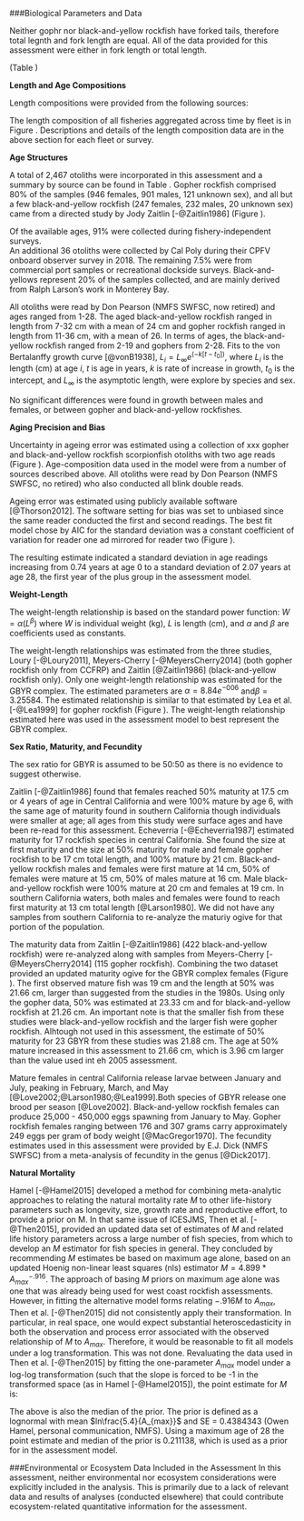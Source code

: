 

<!--************BIOLOGICAL DATA*********************************************-->
###Biological Parameters and Data

Neither gophr nor black-and-yellow rockfish have forked tails, therefore total 
legnth and fork length are equal.  All of the data provided for this assessment 
were either in fork length or total length.


(Table \ref{tab:length_samples_survey})

**Length and Age Compositions**

Length compositions were provided from the following sources:

\begin{itemize}[noitemsep,nolistsep,topsep=0pt]
  \item CALCOM (\emph{commercial retained dead fish}, 1987, 1992-2018)   
  \item WCGOP (\emph{commercial discarded fish}, 2004-2018)    
  \item Deb Wilson-Vandenber's onboard observer survey (\emph{recreational charter retained and discarded catch}, 1987-1998)
  \item California recreational sources combined (\emph{recreational charter retained catch})     
    \begin{itemize}[noitemsep,nolistsep]
      \item Miller and Gotshall dockside survey (1959-1966)    
      \item Ally  et al. onboard observer survey (1985-1987)
      \item Collins and Crooke onboard observer survey (1975-1978)     
      \item MRFSS dockside survey (1980-2003)     
      \item CRFS onboard and dockside survey (2004-2018)
    \end{itemize}
 \item PISCO dive survey (\emph{research}, 2001-2018)      
 \item CCFRP hook-and-line survey (\emph{research}, 2007-2018)        
\end{itemize}

The length composition of all fisheries aggregated across time by fleet is in Figure
\ref{fig:comp_lendat_aggregated_across_time}.  Descriptions and details of the length
composition data are in the above section for each fleet or survey.


\vspace{.5cm}
**Age Structures**

A total of 2,467 otoliths were incorporated in this assessment and a 
summary by source can be found in Table \ref{tab:Age_data}.  Gopher rockfish 
comprised 80% of the samples (946 females, 901 males, 121 unknown sex), 
and all but a few black-and-yellow rockfish (247 females, 232 males, 20 
unknown sex) came from a directed study by Jody Zaitlin [-@Zaitlin1986] 
(Figure \ref{fig:growth_samples}).

Of the available ages, 91% were collected during fishery-independent surveys.  
An additional 36 otoliths were collected by Cal Poly during their CPFV 
onboard observer survey in 2018. The remaining 7.5% were from commercial 
port samples or recreational dockside surveys. Black-and-yellows represent 
20% of the samples collected, and are mainly derived from 
Ralph Larson's work in Monterey Bay. 

All otoliths were read by Don Pearson (NMFS SWFSC, now retired) and ages ranged 
from 1-28. The aged black-and-yellow rockfish 
ranged in length from 7-32 cm with a mean of 24 cm and gopher rockfish ranged in length 
from 11-36 cm, with a mean of 26.  In terms of ages, the black-and-yellow rockfish ranged 
from 2-19 and gophers from 2-28.  Fits to the von Bertalanffy growth curve [@vonB1938], 
$L_i = L_{\infty}e^{(-k[t-t_0])}$, where $L_i$ is the length (cm) at age $i$, $t$ is age in 
years, $k$ is rate of increase in growth, $t_0$ is the intercept, and $L_{\infty}$ 
is the asymptotic length, were explore by species and sex. 

No significant differences were found in growth between males and females,
or between gopher and black-and-yellow rockfishes.  





\vspace{.5cm}
**Aging Precision and Bias**

Uncertainty in ageing error was estimated using a collection of xxx gopher and 
black-and-yellow rockfish scorpionfish otoliths with two age reads (Figure \ref{fig:GBY_age_error}). 
Age-composition data used in the model were from a number of sources described above.  All 
otoliths were read by Don Pearson (NMFS SWFSC, no retired) who also conducted all
blink double reads. 

Ageing error was estimated using publicly available software [@Thorson2012].
The software setting for bias was set to unbiased since the same reader conducted 
the first and second readings.  The best fit model chose by AIC for the standard deviation 
was a constant coefficient of variation for reader one ad mirrored for reader two 
 (Figure \ref{fig:GBY_age_error2}).  

The resulting estimate indicated a standard deviation in age readings 
increasing from 0.74 years at age 0 to a standard deviation of 2.07 years at age 28, 
the first year of the plus group in the assessment model.


\vspace{.5cm}
**Weight-Length**

The weight-length relationship is based on the standard power function: 
$W = \alpha(L^\beta)$ where $W$ is individual weight (kg), $L$ is length (cm), 
and $\alpha$ and $\beta$ are coefficients used as constants.

The weight-length relationships was estimated from the three studies, Loury [-@Loury2011],
Meyers-Cherry [-@MeyersCherry2014] (both gopher rockfish only from CCFRP) and Zaitlin 
[@Zaitlin1986] (black-and-yellow rockfish only).  Only one weight-length relationship 
was estimated for the GBYR complex. The estimated parameters are $\alpha = 8.84e^{-006}$ 
and$\beta = 3.25584$.  The estimated relationship is similar to that estimated by Lea 
et al. [-@Lea1999] for gopher rockfish (Figure \ref{fig:GBY_weight_length}). The 
weight-length relationship estimated here was used in the assessment model to 
best represent the GBYR complex. 


\vspace{.5cm}
**Sex Ratio, Maturity, and Fecundity**

The sex ratio for GBYR is assumed to be 50:50 as there is no evidence to suggest otherwise.

Zaitlin [-@Zaitlin1986] found that females reached 50% maturity at 17.5 cm or 4 years of 
age in Central California and were 100% mature by age 6, with the same age of maturity 
found in southern California though individuals were smaller at age; all ages from this 
study were surface ages and have been re-read for this assessment. Echeverria 
[-@Echeverria1987] estimated maturity for 17 rockfish species in central California.
She found the size at first maturity and the size at 50% maturity for male and female 
gopher rockfish to be 17 cm total length, and 100% mature by 21 cm.  Black-and-yellow 
rockfish males and females were first mature at 14 cm, 50% of females were mature at 
15 cm, 50% of males mature at 16 cm.  Male black-and-yellow rockfish were 100% mature 
at 20 cm and females at 19 cm. In southern California waters, both males and females 
were found to reach first maturity at 13 cm total length [@Larson1980]. We did not have 
any samples from southern California to re-analyze the maturiy ogive for that portion of 
the population.

The maturity data from Zaitlin [-@Zaitlin1986] (422 black-and-yellow rockfish) were 
re-analyzed along with samples from Meyers-Cherry [-@MeyersCherry2014] (115 gopher rockfish). 
Combining the two dataset provided an updated maturity ogive for the GBYR complex females 
(Figure \ref{fig:GBY_maturity_ogive}).  The first observed mature fish was 19 cm and the 
length at 50% was 21.66 cm, larger than suggested from the studies in the 1980s. Using 
only the gopher data, 50% was estimated at 23.33 cm and for black-and-yellow rockfish at 
21.26 cm.  An important note is that the smaller fish from these studies were black-and-yellow 
rockfish and the larger fish were gopher rockfish.  Alhtough not used in this assessment, 
the estimate of 50% maturity for 23 GBYR from these studies was 21.88 cm. The age at 50% 
mature increased in this assessment to 21.66 cm, which is 3.96 cm larger than the value 
used int eh 2005 assessment.

Mature females in central California release larvae between January and July, peaking 
in February, March, and May [@Love2002;@Larson1980;@Lea1999].Both species of GBYR release 
one brood per season [@Love2002]. Black-and-yellow rockfish females can produce 25,000 - 
450,000 eggs spawning from January to May. Gopher rockfish females ranging between 176 
and 307 grams carry approximately 249 eggs per gram of body weight 
[@MacGregor1970]. The fecundity estimates used in this assessment were provided by 
E.J. Dick (NMFS SWFSC) from a meta-analysis of fecundity in the genus \emph{Sebastes} 
[@Dick2017].


\vspace{.5cm}
**Natural Mortality**

Hamel [-@Hamel2015] developed a method for combining meta-analytic approaches to 
relating the natural mortality rate $M$ to other life-history parameters such as 
longevity, size, growth rate and reproductive effort, to provide a prior on M. In 
that same issue of ICESJMS, Then et al. [-@Then2015], provided an updated data set 
of estimates of $M$ and related life history parameters across a large number of fish 
species, from which to develop an $M$ estimator for fish species in general. They 
concluded by recommending $M$ estimates be based on maximum age alone, based on an 
updated Hoenig non-linear least squares (nls) estimator $M= 4.899*{A_{max}}^{-.916}$. 
The approach of basing $M$ priors on maximum age alone was one that was already 
being used for west coast rockfish assessments. However, in fitting the alternative 
model forms relating $-.916M$ to $A_{max}$, Then et al. [-@Then2015] did not 
consistently apply their transformation. In particular, in real space, one would 
expect substantial heteroscedasticity in both the observation and process error 
associated with the observed relationship of $M$ to $A_{max}$. Therefore, it would 
be reasonable to fit all models under a log transformation. This was not done.
Revaluating the data used in Then et al. [-@Then2015] by fitting the one-parameter 
$A_{max}$ model under a log-log transformation (such that the slope is forced to be 
-1 in the transformed space (as in Hamel [-@Hamel2015]), the point estimate for $M$ is:
\begin{equation}
M = \frac{5.4}{A_{max}}
\end{equation}
 
The above is also the median of the prior. The prior is defined as a lognormal with 
mean $ln\frac{5.4}{A_{max}}$  and SE = 0.4384343 (Owen Hamel, personal communication, NMFS). 
Using a maximum age of 28 the point estimate and median of the prior is 0.211138, 
which is used as a prior for in the assessment model.



\vspace{.5cm}


###Environmental or Ecosystem Data Included in the Assessment
In this assessment, neither environmental nor ecosystem considerations were explicitly 
included in the analysis.  This is primarily due to a lack of relevant data and results 
of analyses (conducted elsewhere) that could contribute ecosystem-related quantitative 
information for the assessment.




